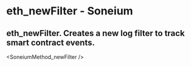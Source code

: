 # eth_newFilter - Soneium

## eth_newFilter. Creates a new log filter to track smart contract events.


<SoneiumMethod_newFilter />
